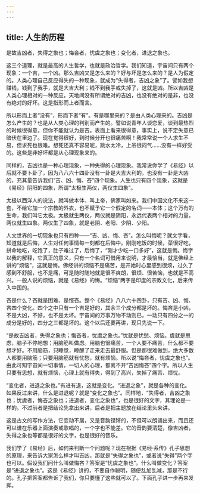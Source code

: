 ```yaml
---
---
---
```

title: 人生的历程
---




是故吉凶者，失得之象也；悔吝者，忧虞之象也；变化者，进退之象也。

这三个道理，就是最高的人生哲学，也就是政治哲学。我们知道，宇宙间只有两个现象：一个吉，一个凶。那么吉凶又是怎么来的？好与坏是怎么来的？是人为假定的。人类心理自己反应得失的一种现象，就成为“失得者，吉凶之象”了。譬如我想赚钱，钱到了我手，就是大吉大利；钱不到我手或失掉了，这就是凶。所以吉凶是人类心理相对的一种反应，天地间没有所谓绝对的吉凶，也没有绝对的是非，也没有绝对的好坏。这是指形而上者而言。

所以形而上者“没有”，形而下者“有”。有是哪里来的？是由人类心理来的。吉凶是怎么产生的？也是从人类心理的判别而产生的。譬如说青年人谈恋爱，谈到最热烈的时候很得意，但你不能就认为是吉。表面上看来很得意，事实上，说不定失意已暗伏在里边了。现在觉得很好，到时候分开也很痛苦啊！我常常说一个人求生不易，但求死也很难。想死还真不容易呢，跳水太冷，上吊很闷气……没有一样好受的。这些是非好坏都是从心理现象来的。

同样的，吉凶也是一种心理现象，一种失得的心理现象。我常说你学了《易经》以后就不要卜卦了，因为八八六十四卦没有一卦是大吉大利的，也没有一卦是大凶的，充其量告诉我们“吉、凶、悔、吝”四个现象。人生也只有四个现象，这就是《易经》阴阳的四象，所谓“太极生两仪，两仪生四象”。

太极以西洋人的说法，就叫做本体、叫上帝，佛家叫如来。我们中国文化不来这一套，不给它加一个宗教的外衣，也不赋予它一个假定的名词——本体；这个万有的生命，我们叫它太极。太极就生两仪，两仪就是阴阳，永远代表两个相对的力量，两仪就生四象。两仪生了四象，就是老阴、老阳、少阴、少阳。

人文世界的一切现象也只有四种——“吉、凶、悔、吝”。怎么叫悔呢？就文字看，知道就是后悔，人生对任何事情每一刻都在后悔中。刚刚吃饭的时候，菜很好吃，拼命地吃，吃饱了，肚子难过了，后悔了，“刚才少吃一口多好”，这就是悔。悔字以我的解释，它真正的意义，只有一个名词可借用来说明，才最恰当，就是佛经上讲的“烦恼”，这就是悔。佛经讲的烦恼不是痛苦，是开始时心里感到很烦，过久了感到不舒服，也不是痛，可是随时随地就是很不爽朗，很烦、很苦恼，也就是不高兴。一般人说的烦恼，就是《易经》的悔。“烦恼”两字是印度的宗教文化，后来传入中国的。

吝是什么？吝就是困难、是悭吝。整个《易经》八八六十四卦，只有吉、凶、悔、吝四个变化。四个之中只有一个吉是好的，其余三个成分都是坏的。悔吝是小凶，不是大凶，不好，也不是太坏。宇宙间的万事万物不动则已，一动只有四分之一的成分是好的，四分之三都是坏的。这个以后还要再讲，现只先说一下。

“是故吉凶者，失得之象也；悔吝者，忧虞之象也。”忧就是忧愁、烦恼。虞就是思虑，脑子不停地想；用脑筋叫做虑。用脑也很痛苦，一个人要不痛苦，什么都不要想才好。不用脑筋，只睡觉，睡醒了走来走去最舒服。但是那很难做到，绝大多数人都要用脑筋；只要用脑筋就有忧愁，就有烦恼。所以说“悔吝者，忧虞之象也”。由此可知宇宙间一切事情，一切人的心理，都离不开“吉凶悔吝”四个字。所以人生只要有思想，就有烦恼，心理上就有得失，得到了高兴，失掉了痛苦、烦忧。

“变化者，进退之象也。”有进有退，这就是变化。“进退之象”，就是各种的变化。如果反过来讲，什么是进退呢？就是“变化之象也”。同样地，“失得者，吉凶之象也；忧虞者，悔吝之象也；进退者，变化之象也”，也是很好的文字，其理论是一样的。不过前者是把结论先拿出来讲，后者是把主题放在结论里头来讲。

这是古文的写作方法，它变动不居，又是音韵铿锵的，不但可以朗诵出来，而且还可以谱在乐器上面演奏或歌唱的，一个字也不能差。它的音韵要清楚，像吉凶者，失得之象也等都是很好的文字，也是很好的音乐。

我们学了《易经》后，如何来判断一个问题呢？现在根据《易经·系传》孔子思想的原理，来告诉大家怎么样才叫吉凶，那就是“失得之象也”，或者说“失得”两个字也可以。假设我们问什么叫做悔吝？答案是“忧虞之象也”。什么叫做变化？答案是“进退之象也”。这是《易经》讲的，不要自作聪明，随便乱加乱减，那是不行的。孔子把答案都告诉了我们，你只要懂了这些就可以了。下面孔子进一步再来发挥。